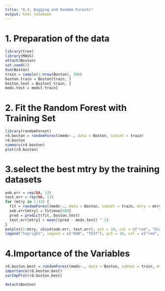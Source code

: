 ```yaml
---
title: "8.3. Bagging and Random Forests"
output: html_notebook
---
```

 
# 1. Preparation of the data
```r
library(tree)
library(MASS)
attach(Boston)
set.seed(2)
dim(Boston)
train = sample(1:nrow(Boston), 300)
boston.train = Boston[train, ]
boston.test = Boston[-train, ]
medv.test = medv[-train]
```
# 2. Fit the Random Forest with Training Set
```r
library(randomForest)
rd.boston = randomForest(medv~., data = Boston, subset = train)
rd.boston
summary(rd.boston)
plot(rd.boston)
```

# 3.select the best mtry by the training datasets

```r
oob.err = rep(NA, 13)
test.err = rep(NA, 13)
for (mtry in 1:13) {
  fit = randomForest(medv~., data = Boston, subset = train, mtry = mtry, mtree = 400)
  oob.err[mtry] = fit$mse[400]
  pred = predict(fit, boston.test)
  test.err[mtry] = mean((pred - medv.test) ^ 2)
}
matplot(1:mtry, cbind(oob.err, test.err), pch = 19, col = c("red", "blue"), type = "b", ylab = "MSE")
legend("topright", legend = c("OOB", "TEST"), pch = 19, col = c("red", "blue"))
```
# 4.Importance of the Variables

```r
rd.boston.best = randomForest(medv~., data = Boston, subset = train, mtry = 5, importance = TRUE)
importance(rd.boston.best)
varImpPlot(rd.boston.best)
```
```r
detach(Boston)
```

